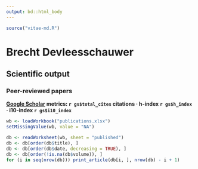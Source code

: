 ```yaml
---
output: bd::html_body
---
```


```r
source("vitae-md.R")
```

# Brecht Devleesschauwer

## Scientific output

### Peer-reviewed papers

**[Google Scholar](https://scholar.google.com/citations?user=AFSxtd0AAAAJ) metrics: `r gs$total_cites` citations &middot; h-index `r gs$h_index` &middot; i10-index `r gs$i10_index`**

```r
wb <- loadWorkbook("publications.xlsx")
setMissingValue(wb, value = "NA")

db <- readWorksheet(wb, sheet = "published")
db <- db[order(db$title), ]
db <- db[order(db$date, decreasing = TRUE), ]
db <- db[order(!is.na(db$volume)), ]
for (i in seq(nrow(db))) print_article(db[i, ], nrow(db) - i + 1)
```